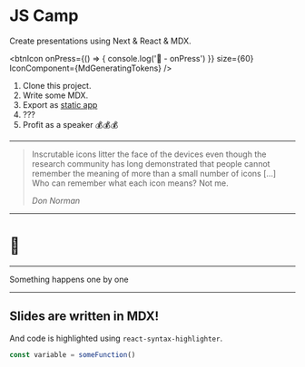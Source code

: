 
<SlidePage next="2-next-lesson">

# JS Camp

Create presentations using Next & React & MDX.

<btnIcon
  onPress={() => {
    console.log('🚀 - onPress')
  }}
  size={60}
  IconComponent={MdGeneratingTokens}
/>

1. Clone this project.
1. Write some MDX.
1. Export as [static app](https://nextjs.org/docs/advanced-features/static-html-export)
1. ???
1. Profit as a speaker 💰💰💰

---

> Inscrutable icons litter the face of the devices even though the research
> community has long demonstrated that people cannot remember the meaning of
> more than a small number of icons […] Who can remember what each icon
> means? Not me.
>
> <cite>Don Norman</cite>

---

# 🤫

---

<Steps>
  <Step>Something</Step>
  <Step>happens</Step>
  <Step>one</Step>
  <Step>by</Step>
  <Step>one</Step>
</Steps>

---

## Slides are written in MDX!

And code is highlighted using `react-syntax-highlighter`.

```js
const variable = someFunction()
```

</SlidePage>
